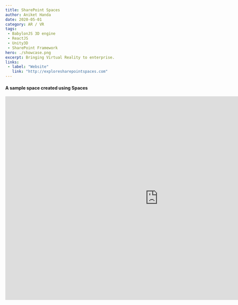 ```yaml
---
title: SharePoint Spaces
author: Aniket Handa
date: 2020-05-01
category: AR / VR
tags:
 - BabylonJS 3D engine
 - ReactJS
 - Unity3D
 - SharePoint Framework
hero: ./showcase.png
excerpt: Bringing Virtual Reality to enterprise.
links:
 - label: "Website"
   link: "http://exploresharepointspaces.com"
---
```

#### A sample space created using Spaces
<div className="Image__Medium">
  <div style="width: 100%;
    background: black;
    height: 60px;
    position: absolute;"/>
  <iframe style="border:none;" width="100%" height="640px" src="https://www.exploresharepointspaces.com/sample-classroom" />
</div>